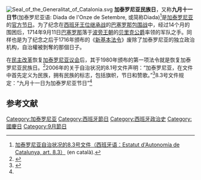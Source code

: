 [[File:Seal_of_the_Generalitat_of_Catalonia.svg|thumb]]
'''加泰罗尼亚民族日'''，又称'''九月十一日节'''(加泰罗尼亚语: Diada de l'Onze de Setembre, 或简称Diada)<ref>[http://www.gencat.cat/generalitat/cas/estatut/titol_preliminar.htm#a8 加泰罗尼亚自治状况的8.3号文件（西班牙语：Estatut d'Autonomía de Catalunya, art. 8.3）] {{Wayback|url=http://www.gencat.cat/generalitat/cas/estatut/titol_preliminar.htm#a8 |date=20110929115352 }} (en català).</ref>是[[加泰罗尼亚|加泰罗尼亚]]的[[官方节日|官方节日]]。为了纪念在[[西班牙王位继承战|西班牙王位继承战]]的[[巴塞隆納戰役_(1713-1714年)|巴塞罗那包围战]]中，经过14个月的围困后，1714年9月11日[[巴塞罗那|巴塞罗那]]落于[[波旁王朝|波旁王朝]]的[[詹姆斯·菲茨詹姆斯_(贝里克公爵)|贝里克公爵]]率领的军队之手。同样也是为了纪念之后于1716年颁布的《[[新基本法令|新基本法令]]》废除了加泰罗尼亚的独立政治机构，自治權被剝奪的那個日子。

在[[西班牙民主转型|民主改革]]恢复[[加泰罗尼亚议会|加泰罗尼亚议会]]后，其于1980年颁布的第一项法令就是恢复加泰罗尼亚民族日。<ref>{{Cite web |url=http://www.gencat.cat/catalunya/cas/simbols.htm#seccio3 |title=加泰罗尼亚的民族象征-节日 （西班牙语：Símbolos nacionales de Cataluña - La fiesta） |accessdate=2011-09-11 |archive-date=2010-02-13 |archive-url=https://web.archive.org/web/20100213095803/http://www.gencat.cat/catalunya/cas/simbols.htm#seccio3 |dead-url=no }}</ref>2006年的关于自治状况的8.1号文件声明：“加泰罗尼亚，在文件中首先定义为民族，拥有民族的标志，包括旗帜，节日和赞歌。”<ref name="estatuto">{{cite web |url=http://www.parlament-cat.net/porteso/estatut/eac_es_20061116.pdf |title=加泰罗尼亚自治状况（西班牙语：Estatuto de Autonomía de Cataluña） |accessdate=11-09-2008 |format=PDF |page=p. 14 |deadurl=yes |archiveurl=https://web.archive.org/web/20080725031314/http://www.parlament-cat.net/porteso/estatut/eac_es_20061116.pdf |archivedate=2008-07-25 }}</ref>8.3号文件规定：“九月十一日为加泰罗尼亚节日”<ref name="estatuto" />

==参考文献==
{{reflist}}

[[Category:加泰罗尼亚|Category:加泰罗尼亚]]
[[Category:西班牙節日|Category:西班牙節日]]
[[Category:西班牙政治史|Category:西班牙政治史]]
[[Category:國慶日|Category:國慶日]]
[[Category:9月節日|Category:9月節日]]